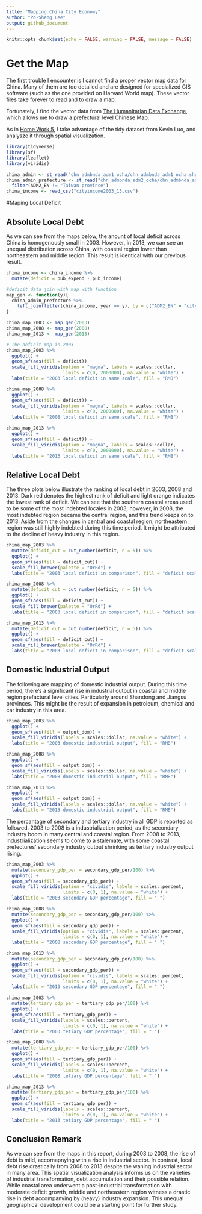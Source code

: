```yaml
---
title: "Mapping China City Economy"
author: "Po-Sheng Lee"
output: github_document
---
```


```r
knitr::opts_chunk$set(echo = FALSE, warning = FALSE, message = FALSE)
```

# Get the Map

The first trouble I encounter is I cannot find a proper vector map data for China. Many of them are too detailed and are designed for specialized GIS software (such as the one provided on Harvard World map). These vector files take forever to read and to draw a map.

Fortunately, I find the vector data from [The Humanitarian Data Exchange](https://data.humdata.org/dataset/china-administrative-boundaries), which allows me to draw a prefectural level Chinese Map.

As in [Home Work 5](https://github.com/lpstntw/hw05/blob/master/china_city_income_land_economy.md), I take advantage of the tidy dataset from Kevin Luo, and analysze it through spatial visualization.

```r

library(tidyverse)
library(sf)
library(leaflet)
library(viridis)

china_admin <- st_read("chn_admbnda_adm1_ocha/chn_admbnda_adm1_ocha.shp")
china_admin_prefecture <- st_read("chn_admbnda_adm2_ocha/chn_admbnda_adm2_ocha.shp") %>%
  filter(ADM2_EN != "Taiwan province")
china_income <- read_csv("cityincome2003_13.csv")

```


#Maping Local Deficit

## Absolute Local Debt
As we can see from the maps below, the anount of local deficit across China is homogenously small in 2003. However, in 2013, we can see an unequal distribution across China, with coastal region lower than northeastern and middle region. This result is identical with our previous result.

```r

china_income <- china_income %>%
  mutate(deficit = pub_expend - pub_income)

#deficit data join with map with function
map_gen <- function(y){
  china_admin_prefecture %>%
    left_join(filter(china_income, year == y), by = c("ADM2_EN" = "city"))
}

china_map_2003 <- map_gen(2003)
china_map_2008 <- map_gen(2008)
china_map_2013 <- map_gen(2013)

# The deficit map in 2003
china_map_2003 %>%
  ggplot() +
  geom_sf(aes(fill = deficit)) + 
  scale_fill_viridis(option = "magma", labels = scales::dollar, 
                     limits = c(0, 2000000), na.value = "white") +
  labs(title = "2003 local deficit in same scale", fill = "RMB")

china_map_2008 %>%
  ggplot() +
  geom_sf(aes(fill = deficit)) + 
  scale_fill_viridis(option = "magma", labels = scales::dollar, 
                     limits = c(0, 2000000), na.value = "white") +
  labs(title = "2008 local deficit in same scale", fill = "RMB")

china_map_2013 %>%
  ggplot() +
  geom_sf(aes(fill = deficit)) + 
  scale_fill_viridis(option = "magma", labels = scales::dollar, 
                     limits = c(0, 2000000), na.value = "white") +
  labs(title = "2013 local deficit in same scale", fill = "RMB")

```


## Relative Local Debt

The three plots below illustrate the ranking of local debt in 2003, 2008 and 2013. Dark red denotes the highest rank of deficit and light orange indicates the lowest rank of deficit. We can see that the southern coastal areas used to be some of the most indebted locales in 2003; however, in 2008, the most indebted region became the central region, and this trend keeps on to 2013. Aside from the changes in central and coastal region, northeastern region was still highly indebted during this time period. It might be attributed to the decline of heavy industry in this region.

```r

china_map_2003 %>%
  mutate(deficit_cut = cut_number(deficit, n = 5)) %>%
  ggplot() +
  geom_sf(aes(fill = deficit_cut)) +
  scale_fill_brewer(palette = "OrRd") +
  labs(title = "2003 local deficit in comparison", fill = "deficit scaled")

china_map_2008 %>%
  mutate(deficit_cut = cut_number(deficit, n = 5)) %>%
  ggplot() +
  geom_sf(aes(fill = deficit_cut)) +
  scale_fill_brewer(palette = "OrRd") +
  labs(title = "2003 local deficit in comparison", fill = "deficit scaled")

china_map_2013 %>%
  mutate(deficit_cut = cut_number(deficit, n = 5)) %>%
  ggplot() +
  geom_sf(aes(fill = deficit_cut)) +
  scale_fill_brewer(palette = "OrRd") +
  labs(title = "2003 local deficit in comparison", fill = "deficit scaled")

```

## Domestic Industrial Output

The following are mapping of domestic industrial output. During this time period, there's a significant rise in industrial output in coastal and middle region prefactural level cities. Particularly around Shandong and Jiangsu provinces. This might be the result of expansion in petroleum, chemical and car industry in this area.


```r

china_map_2003 %>%
  ggplot() +
  geom_sf(aes(fill = output_dom)) + 
  scale_fill_viridis(labels = scales::dollar, na.value = "white") +
  labs(title = "2003 domestic industrial output", fill = "RMB")

china_map_2008 %>%
  ggplot() +
  geom_sf(aes(fill = output_dom)) + 
  scale_fill_viridis(labels = scales::dollar, na.value = "white") +
  labs(title = "2008 domestic industrial output", fill = "RMB")

china_map_2013 %>%
  ggplot() +
  geom_sf(aes(fill = output_dom)) + 
  scale_fill_viridis(labels = scales::dollar, na.value = "white") +
  labs(title = "2013 domestic industrial output", fill = "RMB")

```


The percantage of secondary and tertiary industry in all GDP is reported as followed. 2003 to 2008 is a industrialization period, as the secondary industry boom in many central and coastal region. From 2008 to 2013, industrialization seems to come to a stalemate, with some coastal prefectures' secondary industry output shrinking as tertiary industry output rising.

```r

china_map_2003 %>%
  mutate(secondary_gdp_per = secondary_gdp_per/100) %>%
  ggplot() +
  geom_sf(aes(fill = secondary_gdp_per)) + 
  scale_fill_viridis(option = "cividis", labels = scales::percent, 
                     limits = c(0, 1), na.value = "white") +
  labs(title = "2003 secondary GDP percentage", fill = " ")

china_map_2008 %>%
  mutate(secondary_gdp_per = secondary_gdp_per/100) %>%
  ggplot() +
  geom_sf(aes(fill = secondary_gdp_per)) + 
  scale_fill_viridis(option = "cividis", labels = scales::percent, 
                     limits = c(0, 1), na.value = "white") +
  labs(title = "2008 secondary GDP percentage", fill = " ")

china_map_2013 %>%
  mutate(secondary_gdp_per = secondary_gdp_per/100) %>%
  ggplot() +
  geom_sf(aes(fill = secondary_gdp_per)) + 
  scale_fill_viridis(option = "cividis", labels = scales::percent, 
                     limits = c(0, 1), na.value = "white") +
  labs(title = "2013 secondary GDP percentage", fill = " ")

china_map_2003 %>%
  mutate(tertiary_gdp_per = tertiary_gdp_per/100) %>%
  ggplot() +
  geom_sf(aes(fill = tertiary_gdp_per)) + 
  scale_fill_viridis(labels = scales::percent, 
                     limits = c(0, 1), na.value = "white") +
  labs(title = "2003 tetiary GDP percentage", fill = " ")

china_map_2008 %>%
  mutate(tertiary_gdp_per = tertiary_gdp_per/100) %>%
  ggplot() +
  geom_sf(aes(fill = tertiary_gdp_per)) + 
  scale_fill_viridis(labels = scales::percent, 
                     limits = c(0, 1), na.value = "white") +
  labs(title = "2008 tetiary GDP percentage", fill = " ")

china_map_2013 %>%
  mutate(tertiary_gdp_per = tertiary_gdp_per/100) %>%
  ggplot() +
  geom_sf(aes(fill = tertiary_gdp_per)) + 
  scale_fill_viridis(labels = scales::percent, 
                     limits = c(0, 1), na.value = "white") +
  labs(title = "2013 tetiary GDP percentage", fill = " ")

```


## Conclusion Remark

As we can see from the maps in this report, during 2003 to 2008, the rise of debt is mild, accomapnying with a rise in industrial sector. In contrast, local debt rise drastically from 2008 to 2013 despite the waning industrial sector in many area. This spatial visualization analysis informs us on the varieties of industrial transformation, debt accumulation and their possible relation. While coastal area underwent a post-industrial transformation with moderate deficit growth, middle and northeastern region witness a drastic rise in debt accompanying by (heavy) industry expansion. This unequal geographical development could be a starting point for further study.

